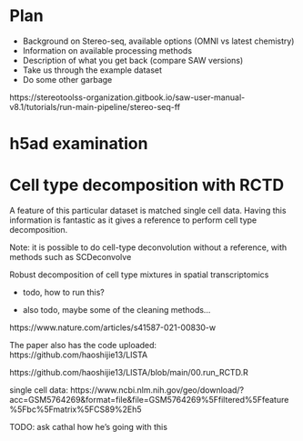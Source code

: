 
# Plan

- Background on Stereo-seq, available options (OMNI vs latest chemistry)
- Information on available processing methods
- Description of what you get back (compare SAW versions)
- Take us through the example dataset
- Do some other garbage

https://stereotoolss-organization.gitbook.io/saw-user-manual-v8.1/tutorials/run-main-pipeline/stereo-seq-ff


# h5ad examination


# Cell type decomposition with RCTD

A feature of this particular dataset is matched single cell data. Having this information is fantastic as it gives a reference to perform cell type decomposition.

Note: it is possible to do cell-type deconvolution without a reference, with methods such as SCDeconvolve


Robust decomposition of cell type
mixtures in spatial transcriptomics 

- todo, how to run this?

- also todo, maybe some of the cleaning methods...

https://www.nature.com/articles/s41587-021-00830-w

The paper also has the code uploaded: https://github.com/haoshijie13/LISTA

https://github.com/haoshijie13/LISTA/blob/main/00.run_RCTD.R

single cell data: 
https://www.ncbi.nlm.nih.gov/geo/download/?acc=GSM5764269&format=file&file=GSM5764269%5Ffiltered%5Ffeature%5Fbc%5Fmatrix%5FCS89%2Eh5

TODO: ask cathal how he's going with this

